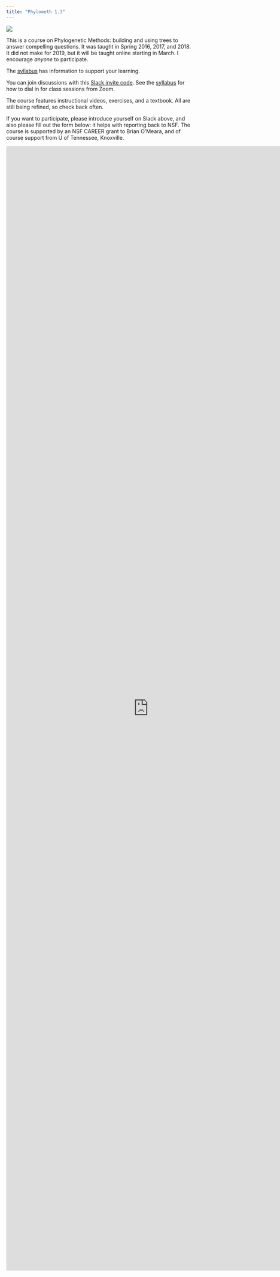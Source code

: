 ```yaml
---
title: "Phylometh 1.3"
---
```


![](Figure1Revised-1170x500.jpg)

This is a course on Phylogenetic Methods: building and using trees to answer compelling questions. It was taught in Spring 2016, 2017, and 2018. It did not make for 2019, but it will be taught online starting in March. I encourage *anyone* to participate.

The [syllabus](syllabus.html) has information to support your learning.

You can join discussions with this [Slack invite code](https://join.slack.com/t/phylometh/shared_invite/enQtNTE5ODEzNDk5MDkyLTg0ZDQ2NTdjMjg1ZWIxZjMzNTg4MDQ0ZmU2MmFiMTY1YTNlZDcyNTg2MjBkZGY4MGQ2MWM0MDkyZGQ2MDRmMWY). See the [syllabus](syllabus.html) for how to dial in for class sessions from Zoom.

The course features instructional videos, exercises, and a textbook. All are still being refined, so check back often.

If you want to participate, please introduce yourself on Slack above, and also please fill out the form below: it helps with reporting back to NSF. The course is supported by an NSF CAREER grant to Brian O'Meara, and of course support from U of Tennessee, Knoxville.

<iframe src="https://docs.google.com/forms/d/1J18Y4h6RRUdnmg9vI9dt6CUwOdgVYMkDASTQiZfMoFc/viewform?embedded=true" width="760" height="3000" frameborder="0" marginwidth="0" marginheight="0"></iframe>
